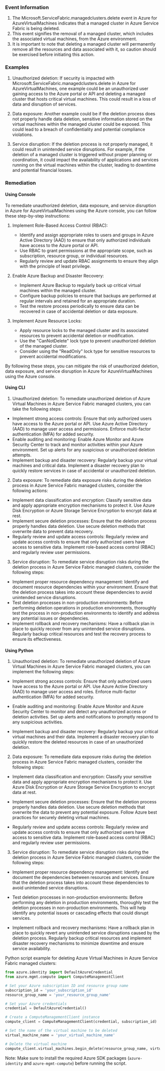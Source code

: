 
### Event Information

1. The Microsoft.ServiceFabric.managedclusters.delete event in Azure for AzureVirtualMachines indicates that a managed cluster in Azure Service Fabric is being deleted.
2. This event signifies the removal of a managed cluster, which includes the associated virtual machines, from the Azure environment.
3. It is important to note that deleting a managed cluster will permanently remove all the resources and data associated with it, so caution should be exercised before initiating this action.


### Examples

1. Unauthorized deletion: If security is impacted with Microsoft.ServiceFabric.managedclusters.delete in Azure for AzureVirtualMachines, one example could be an unauthorized user gaining access to the Azure portal or API and deleting a managed cluster that hosts critical virtual machines. This could result in a loss of data and disruption of services.

2. Data exposure: Another example could be if the deletion process does not properly handle data deletion, sensitive information stored on the virtual machines within the managed cluster could be exposed. This could lead to a breach of confidentiality and potential compliance violations.

3. Service disruption: If the deletion process is not properly managed, it could result in unintended service disruptions. For example, if the deletion of a managed cluster is triggered without proper planning or coordination, it could impact the availability of applications and services running on the virtual machines within the cluster, leading to downtime and potential financial losses.

### Remediation

#### Using Console

To remediate unauthorized deletion, data exposure, and service disruption in Azure for AzureVirtualMachines using the Azure console, you can follow these step-by-step instructions:

1. Implement Role-Based Access Control (RBAC): 
   - Identify and assign appropriate roles to users and groups in Azure Active Directory (AAD) to ensure that only authorized individuals have access to the Azure portal or API.
   - Use RBAC to grant permissions at the appropriate scope, such as subscription, resource group, or individual resources.
   - Regularly review and update RBAC assignments to ensure they align with the principle of least privilege.

2. Enable Azure Backup and Disaster Recovery:
   - Implement Azure Backup to regularly back up critical virtual machines within the managed cluster.
   - Configure backup policies to ensure that backups are performed at regular intervals and retained for an appropriate duration.
   - Test the restore process periodically to ensure data can be recovered in case of accidental deletion or data exposure.

3. Implement Azure Resource Locks:
   - Apply resource locks to the managed cluster and its associated resources to prevent accidental deletion or modification.
   - Use the "CanNotDelete" lock type to prevent unauthorized deletion of the managed cluster.
   - Consider using the "ReadOnly" lock type for sensitive resources to prevent accidental modifications.

By following these steps, you can mitigate the risk of unauthorized deletion, data exposure, and service disruption in Azure for AzureVirtualMachines using the Azure console.

#### Using CLI

1. Unauthorized deletion: To remediate unauthorized deletion of Azure Virtual Machines in Azure Service Fabric managed clusters, you can take the following steps:

- Implement strong access controls: Ensure that only authorized users have access to the Azure portal or API. Use Azure Active Directory (AAD) to manage user access and permissions. Enforce multi-factor authentication (MFA) for added security.
- Enable auditing and monitoring: Enable Azure Monitor and Azure Security Center to track and monitor activities within your Azure environment. Set up alerts for any suspicious or unauthorized deletion attempts.
- Implement backup and disaster recovery: Regularly backup your virtual machines and critical data. Implement a disaster recovery plan to quickly restore services in case of accidental or unauthorized deletion.

2. Data exposure: To remediate data exposure risks during the deletion process in Azure Service Fabric managed clusters, consider the following actions:

- Implement data classification and encryption: Classify sensitive data and apply appropriate encryption mechanisms to protect it. Use Azure Disk Encryption or Azure Storage Service Encryption to encrypt data at rest.
- Implement secure deletion processes: Ensure that the deletion process properly handles data deletion. Use secure deletion methods that overwrite data to prevent data recovery.
- Regularly review and update access controls: Regularly review and update access controls to ensure that only authorized users have access to sensitive data. Implement role-based access control (RBAC) and regularly review user permissions.

3. Service disruption: To remediate service disruption risks during the deletion process in Azure Service Fabric managed clusters, consider the following steps:

- Implement proper resource dependency management: Identify and document resource dependencies within your environment. Ensure that the deletion process takes into account these dependencies to avoid unintended service disruptions.
- Test deletion processes in non-production environments: Before performing deletion operations in production environments, thoroughly test the process in non-production environments to identify and address any potential issues or dependencies.
- Implement rollback and recovery mechanisms: Have a rollback plan in place to quickly recover from any unintended service disruptions. Regularly backup critical resources and test the recovery process to ensure its effectiveness.

#### Using Python

1. Unauthorized deletion: To remediate unauthorized deletion of Azure Virtual Machines in Azure Service Fabric managed clusters, you can implement the following steps:

- Implement strong access controls: Ensure that only authorized users have access to the Azure portal or API. Use Azure Active Directory (AAD) to manage user access and roles. Enforce multi-factor authentication (MFA) for added security.

- Enable auditing and monitoring: Enable Azure Monitor and Azure Security Center to monitor and detect any unauthorized access or deletion activities. Set up alerts and notifications to promptly respond to any suspicious activities.

- Implement backup and disaster recovery: Regularly backup your critical virtual machines and their data. Implement a disaster recovery plan to quickly restore the deleted resources in case of an unauthorized deletion.

2. Data exposure: To remediate data exposure risks during the deletion process in Azure Service Fabric managed clusters, consider the following steps:

- Implement data classification and encryption: Classify your sensitive data and apply appropriate encryption mechanisms to protect it. Use Azure Disk Encryption or Azure Storage Service Encryption to encrypt data at rest.

- Implement secure deletion processes: Ensure that the deletion process properly handles data deletion. Use secure deletion methods that overwrite the data to prevent any potential exposure. Follow Azure best practices for securely deleting virtual machines.

- Regularly review and update access controls: Regularly review and update access controls to ensure that only authorized users have access to sensitive data. Implement role-based access control (RBAC) and regularly review user permissions.

3. Service disruption: To remediate service disruption risks during the deletion process in Azure Service Fabric managed clusters, consider the following steps:

- Implement proper resource dependency management: Identify and document the dependencies between resources and services. Ensure that the deletion process takes into account these dependencies to avoid unintended service disruptions.

- Test deletion processes in non-production environments: Before performing any deletion in production environments, thoroughly test the deletion processes in non-production environments. This will help identify any potential issues or cascading effects that could disrupt services.

- Implement rollback and recovery mechanisms: Have a rollback plan in place to quickly revert any unintended service disruptions caused by the deletion process. Regularly backup critical resources and implement disaster recovery mechanisms to minimize downtime and ensure service availability.

Python script example for deleting Azure Virtual Machines in Azure Service Fabric managed clusters:

```python
from azure.identity import DefaultAzureCredential
from azure.mgmt.compute import ComputeManagementClient

# Set your Azure subscription ID and resource group name
subscription_id = 'your_subscription_id'
resource_group_name = 'your_resource_group_name'

# Set your Azure credentials
credential = DefaultAzureCredential()

# Create a ComputeManagementClient instance
compute_client = ComputeManagementClient(credential, subscription_id)

# Set the name of the virtual machine to be deleted
virtual_machine_name = 'your_virtual_machine_name'

# Delete the virtual machine
compute_client.virtual_machines.begin_delete(resource_group_name, virtual_machine_name)
```

Note: Make sure to install the required Azure SDK packages (`azure-identity` and `azure-mgmt-compute`) before running the script.
```

